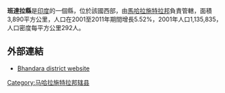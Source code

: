 '''班達拉縣'''是[[印度|印度]]的一個縣，位於該國西部，由[[馬哈拉施特拉邦|馬哈拉施特拉邦]]負責管轄，面積3,890平方公里，人口在2001至2011年期間增長5.52%，2001年人口1,135,835，人口密度每平方公里292人。

==外部連結==
*[http://bhandara.nic.in/ Bhandara district website] {{Wayback|url=http://bhandara.nic.in/ |date=20110906002943 }}

{{coord|21|11|N|80|00|E|display=title|region:IN_type:adm2nd_source:GNS-enwiki}}

{{印度行政区划小作品}}
[[Category:马哈拉施特拉邦辖县|Category:马哈拉施特拉邦辖县]]